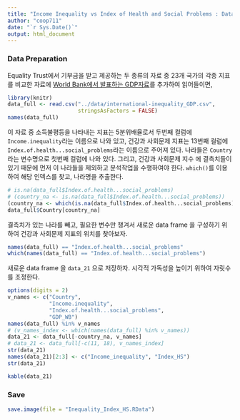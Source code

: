 ```yaml
---
title: "Income Inequality vs Index of Health and Social Problems : Data"
author: "coop711"
date: "`r Sys.Date()`"
output: html_document
---
```


### Data Preparation

Equality Trust에서 기부금을 받고 제공하는 두 종류의 자료 중 23개 국가의 각종 지표를 비교한 자료에 [World Bank에서 발표하는 GDP자료](https://en.wikipedia.org/wiki/List_of_countries_by_GDP_(PPP)_per_capita)를 추가하여 읽어들이면,

```r
library(knitr)
data_full <- read.csv("../data/international-inequality_GDP.csv", 
                      stringsAsFactors = FALSE)
names(data_full)
```

이 자료 중 소득불평등을 나타내는 지표는 5분위배율로서 두번째 컬럼에 `Income.inequality`라는 이름으로 나와 있고, 건강과 사회문제 지표는 13번째 컬럼에 `Index.of.health...social_problems`라는 이름으로 주어져 있다. 나라들은 `Country`라는 변수명으로 첫번째 컬럼에 나와 있다. 그리고, 건강과 사회문제 지수 에 결측치들이 있기 때문에 먼저 이 나라들을 제외하고 분석작업을 수행하여야 한다.
`which()`를 이용하여 해당 인덱스를 찾고, 나라명을 추출한다.

```r
# is.na(data_full$Index.of.health...social_problems)
# (country_na <- is.na(data_full$Index.of.health...social_problems))
(country_na <- which(is.na(data_full$Index.of.health...social_problems)))
data_full$Country[country_na]
```

결측치가 있는 나라를 빼고, 필요한 변수만 챙겨서 새로운 data frame 을 구성하기 위하여 건강과 사회문제 지표의 위치를 찾아보자.

```r
names(data_full) == "Index.of.health...social_problems"
which(names(data_full) == "Index.of.health...social_problems")
```

새로운 data frame 을 `data_21` 으로 저장하자. 시각적 가독성을 높이기 위하여 자릿수를 조정한다.

```r
options(digits = 2)
v_names <- c("Country", 
             "Income.inequality", 
             "Index.of.health...social_problems", 
             "GDP_WB")
names(data_full) %in% v_names
# (v_names_index <- which(names(data_full) %in% v_names))
data_21 <- data_full[-country_na, v_names]
# data_21 <- data_full[-c(11, 18), v_names_index]
str(data_21)
names(data_21)[2:3] <- c("Income_inequality", "Index_HS")
str(data_21)
```

<P style = "page-break-before:always">

```r
kable(data_21)
```

### Save

```r
save.image(file = "Inequality_Index_HS.RData")
```











